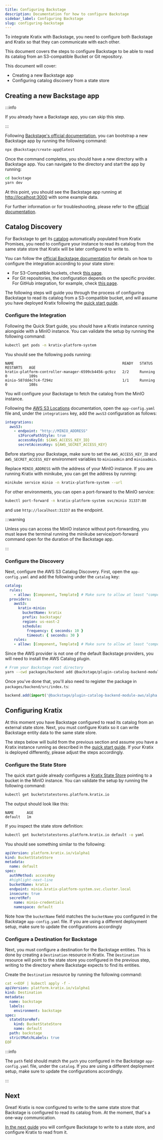 ```yaml
---
title: Configuring Backstage
description: Documentation for how to configure Backstage
sidebar_label: Configuring Backstage
slug: configuring-backstage
---
```


To integrate Kratix with Backstage, you need to configure both Backstage and Kratix so
that they can communicate with each other.

This document covers the steps to configure Backstage to be able to read its catalog from
an S3-compatible Bucket or Git repository.

This document will cover:

- Creating a new Backstage app
- Configuring catalog discovery from a state store

## Creating a new Backstage app

:::info

If you already have a Backstage app, you can skip this step.

:::

Following [Backstage's official documentation](https://backstage.io/docs/getting-started/), you can bootstrap a new Backstage app by running the following command:

```bash
npx @backstage/create-app@latest
```

Once the command completes, you should have a new directory with a Backstage app. You can navigate to the directory and start the app by running:

```bash
cd backstage
yarn dev
```

At this point, you should see the Backstage app running at [http://localhost:3000](http://localhost:3000) with some example data.

For further information or for troubleshooting, please refer to the [official documentation](https://backstage.io/docs/getting-started/).

## Catalog Discovery

For Backstage to get its [catalog](https://backstage.io/docs/features/software-catalog/) automatically populated from Kratix Promises, you need to configure your instance to read its catalog from the same state store that Kratix will be later configured to write to.

You can follow the [official Backstage documentation](https://backstage.io/docs/integrations/) for details on how to configure the integration according to your state store:

- For S3-Compatible buckets, check [this page](https://backstage.io/docs/integrations/aws-s3/locations).
- For Git repositories, the configuration depends on the specific provider. For GitHub integration, for example, check [this page](https://backstage.io/docs/integrations/github/locations).

The following steps will guide you through the process of configuring Backstage to read its catalog from a S3-compatible bucket, and will assume you have deployed Kratix following the [quick start guide](/main/quick-start).

### Configure the Integration

Following the Quick Start guide, you should have a Kratix instance running alongside with a MinIO instance. You can validate the setup by running the following command:

```bash
kubectl get pods -n kratix-platform-system
```

You should see the following pods running:

```shell-session
NAME                                                  READY   STATUS    RESTARTS   AGE
kratix-platform-controller-manager-6599cb4456-gc9zz   2/2     Running   0          109s
minio-587dd4c7c4-f294z                                1/1     Running   0          108s
```

You will configure your Backstage to fetch the catalog from the MinIO instance.

Following the [AWS S3 Locations](https://backstage.io/docs/integrations/aws-s3/locations) documentation, open the `app-config.yaml` file and, under the `integrations` key, add the `awsS3` configuration as follows:

```yaml
integrations:
  awsS3:
    - endpoint: "http://MINIO_ADDRESS"
      s3ForcePathStyle: true
      accessKeyId: ${AWS_ACCESS_KEY_ID}
      secretAccessKey: ${AWS_SECRET_ACCESS_KEY}
```

Before starting your Backstage, make sure to set the `AWS_ACCESS_KEY_ID` and `AWS_SECRET_ACCESS_KEY` environment variables to `minioadmin` and `minioadmin`.

Replace `MINIO_ADDRESS` with the address of your MinIO instance. If you are running Kratix with minikube, you can get the address by running:

```bash
minikube service minio -n kratix-platform-system --url
```

For other environments, you can open a port-forward to the MinIO service:

```bash
kubectl port-forward -n kratix-platform-system svc/minio 31337:80
```

and use `http://localhost:31337` as the endpoint.

:::warning

Unless you can access the MinIO instance without port-forwarding, you must leave the terminal running the minikube service/port-forward command open for the duration of the Backstage app.

:::

### Configure the Discovery

Next, configure the AWS S3 Catalog Discovery. First, open the `app-config.yaml` and add the following under the `catalog` key:

```yaml
catalog:
  rules:
    - allow: [Component, Template] # Make sure to allow at least "component" and "template" entities
  providers:
    awsS3:
      kratix-minio:
        bucketName: kratix
        prefix: backstage/
        region: us-east-2
        schedule:
          frequency: { seconds: 10 }
          timeout: { seconds: 30 }
    rules:
    - allow: [Component, Template] # Make sure to allow at least "component" and "template" entities
```

Since the AWS provider is not one of the default Backstage providers, you will need to install the AWS Catalog plugin.

```bash
# From your Backstage root directory
yarn --cwd packages/backend add @backstage/plugin-catalog-backend-module-aws
```

Once you've done that, you'll also need to register the package in `packages/backend/src/index.ts`:

```typescript
backend.add(import('@backstage/plugin-catalog-backend-module-aws/alpha'));
```

## Configuring Kratix

At this moment you have Backstage configured to read its catalog from an external state store. Next, you must configure Kratix so it can write Backstage entity data to the same state store.

The steps below will build from the previous section and assume you have a Kratix instance running as described in the [quick start guide](/main/quick-start). If your Kratix is deployed differently, please adjust the steps accordingly.

### Configure the State Store

The quick start guide already configures a [Kratix State Store](/main/reference/statestore/intro) pointing to a bucket in the MinIO instance. You can validate the setup by running the following command:

```bash
kubectl get bucketstatestores.platform.kratix.io
```

The output should look like this:

```shell-session
NAME      AGE
default   1m
```

If you inspect the state store definition:

```bash
kubectl get bucketstatestores.platform.kratix.io default -o yaml
```

You should see something similar to the following:

```yaml
apiVersion: platform.kratix.io/v1alpha1
kind: BucketStateStore
metadata:
  name: default
spec:
  authMethod: accessKey
  #highlight-next-line
  bucketName: kratix
  endpoint: minio.kratix-platform-system.svc.cluster.local
  insecure: true
  secretRef:
    name: minio-credentials
    namespace: default
```

Note how the `bucketName` field matches the `bucketName` you configured in the Backstage `app-config.yaml` file. If you are using a different deployment setup, make sure to update the configurations accordingly

### Configure a Destination for Backstage

Next, you must configure a destination for the Backstage entities. This is done by creating a `Destination` resource in Kratix. The `Destination` resource will point to the state store you configured in the previous step, writing to the directory where Backstage expects to find its entities.

Create the `Destination` resource by running the following command:

```yaml
cat <<EOF | kubectl apply -f -
apiVersion: platform.kratix.io/v1alpha1
kind: Destination
metadata:
  name: backstage
  labels:
    environment: backstage
spec:
  stateStoreRef:
    kind: BucketStateStore
    name: default
  path: backstage
  strictMatchLabels: true
EOF
```

:::info

The `path` field should match the `path` you configured in the Backstage `app-config.yaml` file, under the `catalog`. If you are using a different deployment setup, make sure to update the configurations accordingly.

:::

## Next

Great! Kratix is now configured to write to the same state store that Backstage is configured to read its catalog from. At the moment, that's a one-way communication.

[In the next guide](./plugins) you will configure Backstage to write to a state store, and configure Kratix to read from it.


